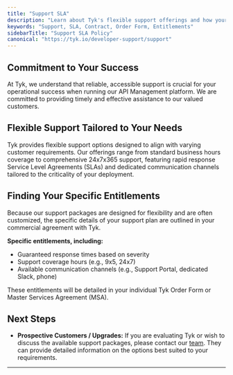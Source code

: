 ```yaml
---
title: "Support SLA"
description: "Learn about Tyk's flexible support offerings and how your specific entitlements are defined."
keywords: "Support, SLA, Contract, Order Form, Entitlements"
sidebarTitle: "Support SLA Policy"
canonical: "https://tyk.io/developer-support/support"
---
```


## Commitment to Your Success

At Tyk, we understand that reliable, accessible support is crucial for your operational success when running our API Management platform. We are committed to providing timely and effective assistance to our valued customers.

## Flexible Support Tailored to Your Needs

Tyk provides flexible support options designed to align with varying customer requirements. Our offerings range from standard business hours coverage to comprehensive 24x7x365 support, featuring rapid response Service Level Agreements (SLAs) and dedicated communication channels tailored to the criticality of your deployment.

## Finding Your Specific Entitlements

Because our support packages are designed for flexibility and are often customized, the specific details of your support plan are outlined in your commercial agreement with Tyk.

**Specific entitlements, including:**

- Guaranteed response times based on severity
- Support coverage hours (e.g., 9x5, 24x7)
- Available communication channels (e.g., Support Portal, dedicated Slack, phone)

These entitlements will be detailed in your individual Tyk Order Form or Master Services Agreement (MSA).

## Next Steps

- **Prospective Customers / Upgrades:** If you are evaluating Tyk or wish to discuss the available support packages, please contact our [team](https://tyk.io/contact/). They can provide detailed information on the options best suited to your requirements.

---